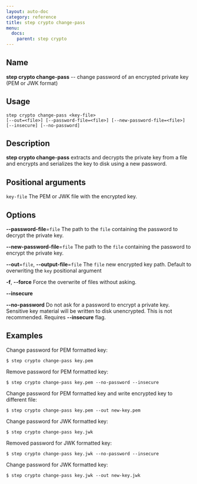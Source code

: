 ```yaml
---
layout: auto-doc
category: reference
title: step crypto change-pass
menu:
  docs:
    parent: step crypto
---
```


## Name
**step crypto change-pass** -- change password of an encrypted private key (PEM or JWK format)

## Usage

```raw
step crypto change-pass <key-file>
[--out=<file>] [--password-file=<file>] [--new-password-file=<file>]
[--insecure] [--no-password]
```

## Description

**step crypto change-pass** extracts and decrypts
the private key from a file and encrypts and serializes the key to disk using a
new password.

## Positional arguments

`key-file`
The PEM or JWK file with the encrypted key.

## Options


**--password-file**=`file`
The path to the `file` containing the password to decrypt the private key.

**--new-password-file**=`file`
The path to the `file` containing the password to encrypt the private key.

**--out**=`file`, **--output-file**=`file`
The `file` new encrypted key path. Default to overwriting the `key` positional argument

**-f**, **--force**
Force the overwrite of files without asking.

**--insecure**


**--no-password**
Do not ask for a password to encrypt a private key. Sensitive key material will
be written to disk unencrypted. This is not recommended. Requires **--insecure** flag.

## Examples

Change password for PEM formatted key:
```shell
$ step crypto change-pass key.pem
```

Remove password for PEM formatted key:
```shell
$ step crypto change-pass key.pem --no-password --insecure
```

Change password for PEM formatted key and write encrypted key to different file:
```shell
$ step crypto change-pass key.pem --out new-key.pem
```

Change password for JWK formatted key:
```shell
$ step crypto change-pass key.jwk
```

Removed password for JWK formatted key:
```shell
$ step crypto change-pass key.jwk --no-password --insecure
```

Change password for JWK formatted key:
```shell
$ step crypto change-pass key.jwk --out new-key.jwk
```

